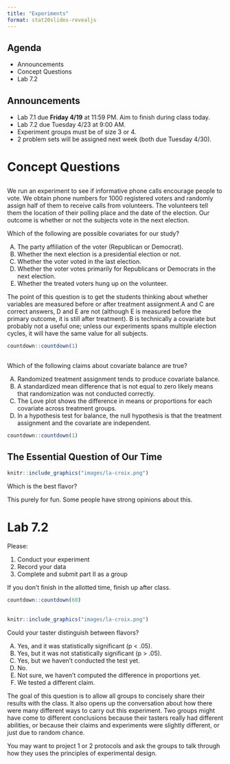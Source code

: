 ```yaml
---
title: "Experiments"
format: stat20slides-revealjs
---
```


## Agenda
- Announcements
- Concept Questions
- Lab 7.2

## Announcements

- Lab 7.1 due **Friday 4/19** at 11:59 PM.  Aim to finish during class today.
- Lab 7.2 due Tuesday 4/23 at 9:00 AM.
- Experiment groups must be of size 3 or 4.
- 2 problem sets will be assigned next week (both due Tuesday 4/30).

# Concept Questions

##

We run an experiment to see if informative phone calls encourage people to vote.  We obtain phone numbers for 1000 registered voters and randomly assign half of them to receive calls from volunteers.  The volunteers tell them the location of their polling place and the date of the election.  Our outcome is whether or not the subjects vote in the next election.

::: poll

Which of the following are possible covariates for our study?

A.  The party affiliation of the voter (Republican or Democrat).
B.  Whether the next election is a presidential election or not.
C.  Whether the voter voted in the last election.
D.  Whether the voter votes primarily for Republicans or Democrats in the next election.
E.  Whether the treated voters hung up on the volunteer.
:::

::: notes

The point of this question is to get the students thinking about whether variables are measured before or after treatment assignment.A and C are correct answers, D and E are not (although E is measured before the primary outcome, it is still after treatment).  B is technically a covariate but probably not a useful one; unless our experiments spans multiple election cycles, it will have the same value for all subjects.

:::

```r
countdown::countdown(1)
```


##
::: poll

Which of the following claims about covariate balance are true?

A.   Randomized treatment assignment tends to produce covariate balance.
B.   A standardized mean difference that is not equal to zero likely means that randomization was not conducted correctly.
C.   The Love plot shows the difference in means or proportions 
for each covariate across treatment groups.
D.  In a hypothesis test for balance, the null hypothesis is that the
treatment assignment and the covariate are independent.


:::

```r
countdown::countdown(1)
```

<!--##

Here is some code used to conduct a balance test for GPA in the 
experiment discussed in the notes which assigns students to one
of two groups: pdf or website.


::: poll

Which line correctly completes the code chunk?
specify lines that play with which is explanatory 
and which is response, whether we use both or not.


:::

-->

## The Essential Question of Our Time

```r
knitr::include_graphics("images/la-croix.png")
```

::: poll
Which is the best flavor?
:::

:::notes
This purely for fun. Some people have strong opinions about this.
:::


# Lab 7.2

Please:

1. Conduct your experiment
2. Record your data
3. Complete and submit part II as a group

If you don't finish in the allotted time, finish up after class.

```r
countdown::countdown(60)
```


##

```r
knitr::include_graphics("images/la-croix.png")
```

::: poll
Could your taster distinguish between flavors?

A.  Yes, and it was statistically significant (p < .05).  
B.  Yes, but it was not statistically significant (p > .05).  
C.  Yes, but we haven't conducted the test yet.
D.  No.    
E.  Not sure, we haven't computed the difference in proportions yet.
F.  We tested a different claim.  
:::

:::notes
The goal of this question is to allow all groups to concisely share their results with the class. It also opens up the conversation about how there were many different ways to carry out this experiment. Two groups might have come to different conclusions because their tasters really had different abilities, or because their claims and experiments were slightly different, or just due to random chance.

You may want to project 1 or 2 protocols and ask the groups to talk through how they uses the principles of experimental design.
:::


